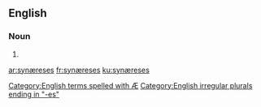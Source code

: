 ==English==

===Noun===
{{head|en|plural}} {{p}}

# {{plural of|synæresis|lang=en}}

[[Category:English terms spelled with Æ]]
[[Category:English irregular plurals ending in "-es"]]

[[ar:synæreses]]
[[fr:synæreses]]
[[ku:synæreses]]